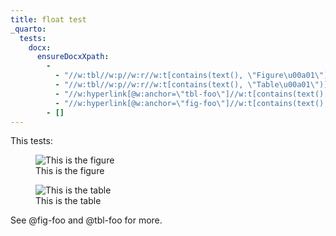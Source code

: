```yaml
---
title: float test
_quarto:
  tests:
    docx:
      ensureDocxXpath:
        - 
          - "//w:tbl//w:p//w:r//w:t[contains(text(), \"Figure\u00a01\")]"
          - "//w:tbl//w:p//w:r//w:t[contains(text(), \"Table\u00a01\")]"
          - "//w:hyperlink[@w:anchor=\"tbl-foo\"]//w:t[contains(text(), \"Table\u00a01\")]"
          - "//w:hyperlink[@w:anchor=\"fig-foo\"]//w:t[contains(text(), \"Figure\u00a01\")]"
        - []
---
```


This tests:

![This is the figure](../img/surus.jpg){#fig-foo}

![This is the table](../img/surus.jpg){#tbl-foo}

See @fig-foo and @tbl-foo for more.